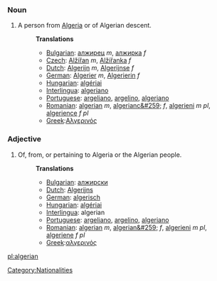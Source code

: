 ===Noun===
#A person from [[Algeria]] or of Algerian descent.
#:'''Translations'''
#:*[[Bulgarian]]: [[алжирец]] ''m'', [[алжирка]] ''f''
#:*[[Czech]]: [[Alžířan]] ''m'', [[Alžířanka]] ''f''
#:*[[Dutch]]: [[Algerijn]] ''m'', [[Algerijnse]] ''f''
#:*[[German]]: [[Algerier]] ''m'', [[Algerierin]] ''f''
#:*[[Hungarian]]: [[algériai]]
#:*[[Interlingua]]: [[algeriano]]
#:*[[Portuguese]]: [[argeliano]], [[argelino]], [[algeriano]]
#:*[[Romanian]]: [[algerian]] ''m'', [[algerianc&#259;]] ''f'', [[algerieni]] ''m pl'', [[algerience]] ''f pl''
#:*[[Greek]]:[[Αλγερινός]]

===Adjective===
#Of, from, or pertaining to Algeria or the Algerian people.
#:'''Translations'''
#:*[[Bulgarian]]: [[алжирски]]
#:*[[Dutch]]: [[Algerijns]]
#:*[[German]]: [[algerisch]]
#:*[[Hungarian]]: [[algériai]]
#:*[[Interlingua]]: algerian
#:*[[Portuguese]]: [[argeliano]], [[argelino]], [[algeriano]]
#:*[[Romanian]]: [[algerian]] ''m'', [[algerian&#259;]] ''f'', [[algerieni]] ''m pl'', [[algeriene]] ''f pl''
#:*[[Greek]]:[[αλγερινός]]

[[Category:Nationalities]]

[[pl:algerian]]
